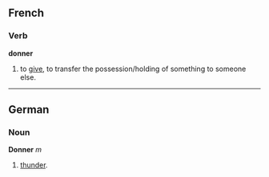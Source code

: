 ==French==
===Verb===
'''donner'''

#to [[give]], to transfer the possession/holding of something to someone else.

----

==German==
===Noun===
'''Donner''' ''m''

# [[thunder]].